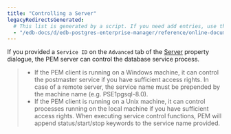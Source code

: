 ```yaml
---
title: "Controlling a Server"
legacyRedirectsGenerated:
  # This list is generated by a script. If you need add entries, use the `legacyRedirects` key.
  - "/edb-docs/d/edb-postgres-enterprise-manager/reference/online-documentation/8.0/control_server.html"
---
```


<div id="control_server" class="registered_link"></div>

If you provided a `Service ID` on the `Advanced` tab of the [Server](07_pem_define_connection) property dialogue, the PEM server can control the database service process.

> -   If the PEM client is running on a Windows machine, it can control the postmaster service if you have sufficient access rights. In case of a remote server, the service name must be prepended by the machine name (e.g. PSE1pgsql-8.0).
> -   If the PEM client is running on a Unix machine, it can control processes running on the local machine if you have sufficient access rights. When executing service control functions, PEM will append status/start/stop keywords to the service name provided.

